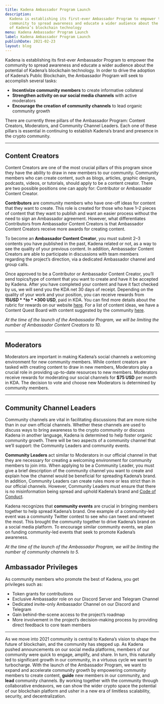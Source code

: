 ```yaml
---
title: Kadena Ambassador Program Launch
description:
  Kadena is establishing its first-ever Ambassador Program to empower the
  community to spread awareness and educate a wider audience about the potential
  of Kadena’s blockchain technology
menu: Kadena Ambassador Program Launch
label: Kadena Ambassador Program Launch
publishDate: 2021-02-23
layout: blog
---
```


Kadena is establishing its first-ever Ambassador Program to empower the
community to spread awareness and educate a wider audience about the potential
of Kadena’s blockchain technology. In order to drive the adoption of Kadena’s
Public Blockchain, the Ambassador Program will seek to accomplish several tasks:

- **Incentivize community members** to create informative collateral
- **Strengthen activity on our social media channels** with active moderators
- **Encourage the creation of community channels** to lead organic community
  growth

There are currently three pillars of the Ambassador Program: Content Creators,
Moderators, and Community Channel Leaders. Each one of these pillars is
essential in continuing to establish Kadena’s brand and presence in the crypto
community.

---

## Content Creators

Content Creators are one of the most crucial pillars of this program since they
have the ability to draw in new members to our community. Community members who
can create content, such as blogs, articles, graphic designs, podcasts, videos,
or tutorials, should apply to be a content creator. There are two possible
positions one can apply for: Contributor or Ambassador Content Creator.

**Contributors** are community members who have one-off ideas for content that
they want to create. This role is created for those who have 1–2 pieces of
content that they want to publish and want an easier process without the need to
sign an Ambassador agreement. However, what differentiates Contributors from
Ambassador Content Creators is that Ambassador Content Creators receive more
awards for creating content.

To become an **Ambassador Content Creator**, you must submit 2–3 contents you
have published in the past, Kadena related or not, as a way to see the quality
of your previous content. In addition, Ambassador Content Creators are able to
participate in discussions with team members regarding the project’s direction,
via a dedicated Ambassador channel and group calls.

Once approved to be a Contributor or Ambassador Content Creator, you’ll send
topics/type of content that you want to create and have it be accepted by
Kadena. After you have completed your content and have it fact checked by us, we
will send you the KDA net 30 days of receipt. Depending on the quality of your
work and your position, you can receive rewards from **$15 USD** to **$300
USD**, paid in KDA. You can find more details about the rubric for rewards on
our website [here](https://kadena.io/ambassador-program). For a list of content
ideas, we have a Content Quest Board with content suggested by the community
[here](https://docs.google.com/spreadsheets/d/1B-m50T5mnQv-4SKHrUBdadQqChbEBKvVHgPuze4PzAY/edit#gid=1395531297).

_At the time of the launch of the Ambassador Program, we will be limiting the
number of Ambassador Content Creators to 10._

---

## Moderators

Moderators are important in making Kadena’s social channels a welcoming
environment for new community members. While content creators are tasked with
creating content to draw in new members, Moderators play a crucial role in
providing up-to-date resources to new members. Moderators receive rewards for
moderating our social channels for **$75 USD** per month in KDA. The decision to
vote and choose new Moderators is determined by community members.

---

## Community Channel Leaders

Community channels are vital in facilitating discussions that are more niche
than in our own official channels. Whether these channels are used to discuss
ways to bring awareness to the crypto community or discuss Kadena in another
language, Kadena is determined to help foster organic community growth. There
will be two aspects of a community channel that we’ll support: the Community
Leaders and community events.

**Community Leaders** act similar to Moderators in our official channel in that
they are necessary for creating a welcoming environment for community members to
join into. When applying to be a Community Leader, you must give a brief
description of the community channel you want to create and explain how the
channel would be beneficial for spreading Kadena’s brand. In addition, Community
Leaders can create rules more or less strict than in our official channels.
However, Community Leaders must ensure that there is no misinformation being
spread and uphold Kadena’s brand and [Code of Conduct](/code-of-conduct).

Kadena recognizes that **community events** are crucial in bringing members
together to help spread Kadena’s brand. One example of a community-led event was
a community Twitter contest to see who can tweet and retweet the most. This
brought the community together to drive Kadena’s brand on a social media
platform. To encourage similar community events, we plan on funding
community-led events that seek to promote Kadena’s awareness.

_At the time of the launch of the Ambassador Program, we will be limiting the
number of community channels to 5._

## Ambassador Privileges

As community members who promote the best of Kadena, you get privileges such as:

- Token grants for contributions
- Exclusive Ambassador role on our Discord Server and Telegram Channel
- Dedicated invite-only Ambassador Channel on our Discord and Telegram
- Gain behind-the-scene access to the project’s roadmap
- More involvement in the project’s decision-making process by providing direct
  feedback to core team members

---

As we move into 2021 community is central to Kadena’s vision to shape the future
of blockchain, and the community has stepped up. As Kadena pushed announcements
on our social media platforms, members of our community were quick to engage,
amplify, and share. In turn, this naturally led to significant growth in our
community, in a virtuous cycle we want to turbocharge. With the launch of the
Ambassador Program, we want to expand and accelerate community growth by
empowering community members to create content, **guide** new members in our
community, and **lead** community channels. By working together with the
community through collaborative endeavors, we can show the wider crypto space
the potential of our blockchain platform and usher in a new era of limitless
scalability, security, and decentralization.
